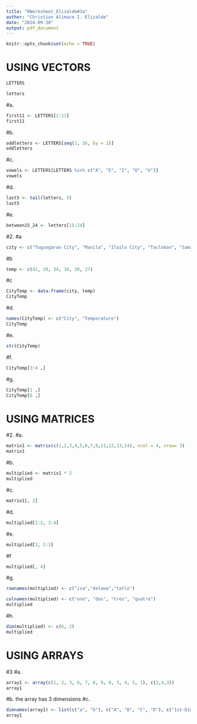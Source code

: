 ```yaml
---
title: "RWorksheet_Elizalde#3a"
author: "Christian Alimace I. Elizalde"
date: "2024-09-30"
output: pdf_document
---
```


```r
knitr::opts_chunk$set(echo = TRUE)
```

# USING VECTORS
```r
LETTERS
```
```r
letters
```
#a. 
```r
first11 <- LETTERS[1:11]
first11
```
#b. 
```r
oddletters <- LETTERS[seq(1, 26, by = 2)]
oddletters
```
#c. 
```r
vowels <- LETTERS[LETTERS %in% c("A", "E", "I", "O", "U")]
vowels
```
#d. 
```r
last5 <- tail(letters, 5)
last5
```
#e. 
```r
between15_24 <- letters[15:24]
```
#2.
#a
```r
city <- c("Tuguegarao City", "Manila", "Iloilo City", "Tacloban", "Samal Island", "Davao City")
```
#b
```r
temp <- c(42, 39, 34, 34, 30, 27)
```
#c
```r
CityTemp <- data.frame(city, temp)
CityTemp

```
#d. 
```r
names(CityTemp) <- c("City", "Temperature")
CityTemp
```
#e.
```r
str(CityTemp)
```
#f. 
```r
CityTemp[3:4 ,]
```
#g.
```r
CityTemp[1 ,]
CityTemp[6 ,]
```
# USING MATRICES
#2. 
#a.
```r
matrix1 <- matrix(c(1,2,3,4,5,6,7,8,11,12,13,14), ncol = 4, nrow= 3)
matrix1
```
#b.
```r
multiplied <- matrix1 * 2
multiplied
```
#c. 
```r
matrix1[, 2]
```
#d.
```r
multiplied[1:2, 3:4]
```
#e.
```r
multiplied[3, 2:3]
```
#f
```r
multiplied[, 4]
```
#g.
```r
rownames(multiplied) <- c("isa","dalawa","tatlo")

colnames(multiplied) <- c("uno", "dos", "tres", "quatro")
multiplied
```
#h.
```r
dim(multiplied) <- c(6, 2)
multiplied
```
# USING ARRAYS
#3
#a.
```r
array1 <- array(c(1, 2, 3, 6, 7, 8, 9, 0, 3, 4, 5, 1), c(2,4,3))
array1
```
#b. the array has 3 dimensions
#c.
```r
dimnames(array1) <- list(c("a", "b"), c("A", "B", "C", "D"), c("1st-Dimensional Array", "2nd-Dimensional Array", "3rd-Dimensional Array"))
array1

```



